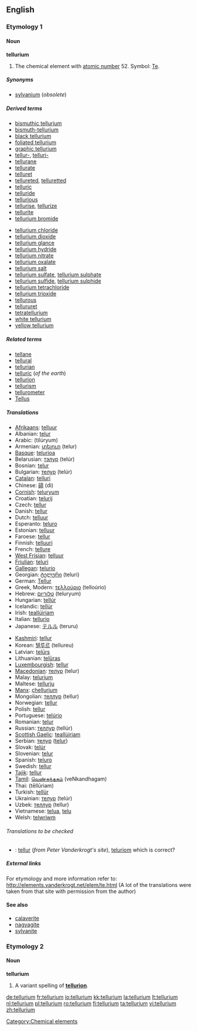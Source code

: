 ==English==
{{elements|Te|antimony|Sb|iodine|I}}

===Etymology 1===

====Noun====
{{wikipedia}}
'''tellurium'''

# {{uncountable}} The chemical element with [[atomic number]] 52. Symbol: [[Te]].

=====Synonyms=====
* [[sylvanium]] (''obsolete'')

=====Derived terms=====
{{top2}}
* [[bismuthic tellurium]]
* [[bismuth-tellurium]]
* [[black tellurium]]
* [[foliated tellurium]]
* [[graphic tellurium]]
* [[tellur-]], [[telluri-]]
* [[tellurane]]
* [[tellurate]]
* [[telluret]]
* [[tellureted]], [[telluretted]]
* [[telluric]]
* [[telluride]]
* [[tellurious]]
* [[tellurise]], [[tellurize]]
* [[tellurite]]
* [[tellurium bromide]]
{{mid2}}
* [[tellurium chloride]]
* [[tellurium dioxide]]
* [[tellurium glance]]
* [[tellurium hydride]]
* [[tellurium nitrate]]
* [[tellurium oxalate]]
* [[tellurium salt]]
* [[tellurium sulfate]], [[tellurium sulphate]]
* [[tellurium sulfide]], [[tellurium sulphide]]
* [[tellurium tetrachloride]]
* [[tellurium trioxide]]
* [[tellurous]]
* [[tellururet]]
* [[tetratellurium]]
* [[white tellurium]]
* [[yellow tellurium]]
{{bottom}}

=====Related terms=====
* [[tellane]]
* [[tellural]]
* [[tellurian]]
* [[telluric]] (''of the earth'')
* [[tellurion]]
* [[tellurism]]
* [[tellurometer]]
* [[Tellus]]

=====Translations=====
{{top}}
* [[Afrikaans]]: [[telluur]]
* Albanian: [[telur]]
* Arabic: {{Arab|[[تيلوريوم]]}} (tilúryum) {{m}}
* Armenian: [[տելուր]] (telur)
* [[Basque]]: [[telurioa]]
* Belarusian: [[тэлур]] (telúr) {{m}}
* Bosnian: [[telur]]
* Bulgarian: [[телур]] (telúr) {{m}}
* [[Catalan]]: [[telluri]]
* Chinese: [[碲]] (dì)
* [[Cornish]]: [[teluryum]]
* Croatian: [[telurij]]
* Czech: [[tellur]]
* Danish: [[tellur]]
* Dutch: [[telluur]] {{n}}
* Esperanto: [[teluro]]
* Estonian: [[telluur]]
* Faroese: [[tellur]]
* Finnish: [[telluuri]]
* French: [[tellure]] {{m}}
* [[West Frisian]]: [[telluur]]
* [[Friulian]]: [[teluri]]
* [[Gallegan]]: [[telurio]]
* Georgian: [[ტელური]] (teluri)
* German: [[Tellur]] {{n}}
* Greek, Modern: [[τελλούριο]] (telloúrio) {{n}}
* Hebrew: [[טלוריום]] (teluryum)
* Hungarian: [[tellúr]]
* Icelandic: [[tellúr]]
* Irish: [[teallúiriam]]
* Italian: [[tellurio]] {{m}}
* Japanese: [[テルル]] (teruru)
{{mid}}
* [[Kashmiri]]: [[tellur]]
* Korean: [[텔루르]] (tellureu)
* Latvian: [[telūrs]]
* Lithuanian: [[telūras]]
* [[Luxembourgish]]: [[tellur]]
* [[Macedonian]]: [[телур]] (telur)
* Malay: [[telurium]]
* Maltese: [[tellurju]]
* [[Manx]]: [[çhellurium]]
* Mongolian: [[теллур]] (tellur)
* Norwegian: [[tellur]]
* Polish: [[tellur]] {{m}}
* Portuguese: [[telúrio]] {{m}}
* Romanian: [[telur]] {{n}}
* Russian: [[теллур]] (tellúr) {{m}}
* [[Scottish Gaelic]]: [[teallùiriam]]
* Serbian: [[телур]] ([[telur]]) {{m}}
* Slovak: [[telúr]]
* Slovenian: [[telur]]
* Spanish: [[teluro]] {{m}}
* Swedish: [[tellur]]
* [[Tajik]]: [[tellur]]
* [[Tamil]]: [[வெண்கந்தகம்]] (veNkandhagam)
* Thai: {{Thai|[[เทลลูเรียม]]}} (tēllūriam)
* Turkish: [[tellür]]
* Ukrainian: [[телур]] (telúr) {{m}}
* Uzbek: [[теллур]] (tellur)
* Vietnamese: [[telua]], [[telu]]
* Welsh: [[telwriwm]]
{{bottom}}

======Translations to be checked======
<!--Remove this section once all of the translations below have been moved into the tables above.-->
{{checktrans}}

* {{ttbc|Breton}}: [[tellur]] (''from Peter Vanderkrogt's site''), [[teluriom]] {{m}} which is correct?

=====External links=====
For etymology and more information refer to:
http://elements.vanderkrogt.net/elem/te.html
(A lot of the translations were taken from that site with permission from the author)

====See also====
* [[calaverite]]
* [[nagyagite]]
* [[sylvanite]]

===Etymology 2===

====Noun====
'''tellurium'''

# A variant spelling of '''[[tellurion]]'''.

[[Category:Chemical elements]]

[[de:tellurium]]
[[fr:tellurium]]
[[io:tellurium]]
[[kk:tellurium]]
[[la:tellurium]]
[[lt:tellurium]]
[[nl:tellurium]]
[[pl:tellurium]]
[[ro:tellurium]]
[[fi:tellurium]]
[[ta:tellurium]]
[[vi:tellurium]]
[[zh:tellurium]]